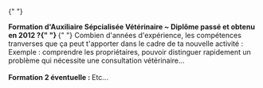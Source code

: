 
{" "}

<div className="flex">
  <span className="text-2xl pr-2">
    <IoIosArrowDropright className="w-6 h-6 mr-2" aria-hidden="true" />
  </span>
  <section>
    <strong>
      Formation d'Auxiliaire Sépcialisée Vétérinaire ~ Diplôme passé et obtenu
      en 2012 ?{" "}
    </strong>{" "}
    Combien d'années d'expérience, les compétences tranverses que ça peut
    t'apporter dans le cadre de ta nouvelle activité : Exemple : comprendre les
    propriétaires, pouvoir distinguer rapidement un problème qui nécessite une
    consultation vétérinaire...
  </section>
</div>
<br />
<div className="flex">
  <span className="text-2xl pr-2">
    <IoIosArrowDropright className="w-6 h-6 mr-2" aria-hidden="true" />
  </span>
  <section>
    <strong>Formation 2 éventuelle : </strong>
    Etc...
  </section>
</div>
